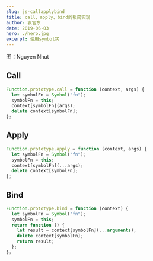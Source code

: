 ```yaml
---
slug: js-callapplybind
title: call、apply、bind的极简实现
author: 袁官东
date: 2019-06-03
hero: ./hero.jpg
excerpt: 使用symbol实
---
```


<div className={"img-desc"}>图：Nguyen Nhut</div>



## Call

```js
Function.prototype.call = function (context, args) {
  let symbolFn = Symbol("fn");
  symbolFn = this;
  context[symbolFn](args);
  delete context[symbolFn];
};
```
## Apply

```js
Function.prototype.apply = function (context, args) {
  let symbolFn = Symbol("fn");
  symbolFn = this;
  context[symbolFn](...args);
  delete context[symbolFn];
};
```

## Bind

```js
Function.prototype.bind = function (context) {
  let symbolFn = Symbol("fn");
  symbolFn = this;
  return function () {
    let result = context[symbolFn](...arguments);
    delete context[symbolFn];
    return result;
  };
};

```
